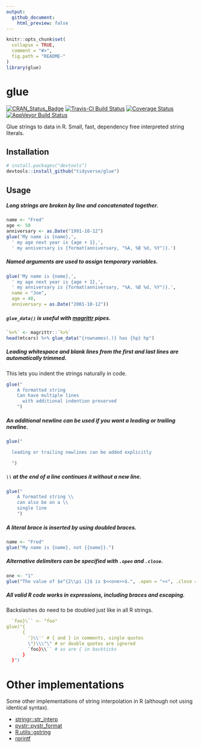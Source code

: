 ```yaml
---
output:
  github_document:
    html_preview: false
---
```


<!-- README.md is generated from README.Rmd. Please edit that file -->

```r
knitr::opts_chunk$set(
  collapse = TRUE,
  comment = "#>",
  fig.path = "README-"
)
library(glue)
```

# glue
[![CRAN_Status_Badge](http://www.r-pkg.org/badges/version/glue)](http://cran.r-project.org/package=glue)
[![Travis-CI Build Status](http://travis-ci.org/tidyverse/glue.svg?branch=master)](http://travis-ci.org/tidyverse/glue)
[![Coverage Status](http://img.shields.io/codecov/c/github/tidyverse/glue/master.svg)](http://codecov.io/github/tidyverse/glue?branch=master)
[![AppVeyor Build Status](http://ci.appveyor.com/api/projects/status/github/tidyverse/glue?branch=master&svg=true)](http://ci.appveyor.com/project/tidyverse/glue)

Glue strings to data in R. Small, fast, dependency free interpreted string literals.

## Installation

```r
# install.packages("devtools")
devtools::install_github("tidyverse/glue")
```

## Usage

##### Long strings are broken by line and concatenated together.
```r
name <- "Fred"
age <- 50
anniversary <- as.Date("1991-10-12")
glue('My name is {name},',
  ' my age next year is {age + 1},',
  ' my anniversary is {format(anniversary, "%A, %B %d, %Y")}.')
```

##### Named arguments are used to assign temporary variables.

```r
glue('My name is {name},',
  ' my age next year is {age + 1},',
  ' my anniversary is {format(anniversary, "%A, %B %d, %Y")}.',
  name = "Joe",
  age = 40,
  anniversary = as.Date("2001-10-12"))
```

##### `glue_data()` is useful with [magrittr](http://cran.r-project.org/package=magrittr) pipes.
```r
`%>%` <- magrittr::`%>%`
head(mtcars) %>% glue_data("{rownames(.)} has {hp} hp")
```

##### Leading whitespace and blank lines from the first and last lines are automatically trimmed.
This lets you indent the strings naturally in code.
```r
glue("
    A formatted string
    Can have multiple lines
      with additional indention preserved
    ")
```

##### An additional newline can be used if you want a leading or trailing newline.
```r
glue("

  leading or trailing newlines can be added explicitly

  ")
```

##### `\\` at the end of a line continues it without a new line.
```r
glue("
    A formatted string \\
    can also be on a \\
    single line
    ")
```

##### A literal brace is inserted by using doubled braces.
```r
name <- "Fred"
glue("My name is {name}, not {{name}}.")
```

##### Alternative delimiters can be specified with `.open` and `.close`.
```r
one <- "1"
glue("The value of $e^{2\\pi i}$ is $<<one>>$.", .open = "<<", .close = ">>")
```

##### All valid R code works in expressions, including braces and escaping.
Backslashes do need to be doubled just like in all R strings.
```r
  `foo}\`` <- "foo"
glue("{
      {
        '}\\'' # { and } in comments, single quotes
        \"}\\\"\" # or double quotes are ignored
        `foo}\\`` # as are { in backticks
      }
  }")
```

# Other implementations

Some other implementations of string interpolation in R (although not using identical syntax).

- [stringr::str_interp](http://stringr.tidyverse.org/reference/str_interp.html)
- [pystr::pystr_format](http://cran.r-project.org/package=pystr)
- [R.utils::gstring](http://cran.r-project.org/package=R.utils)
- [rprintf](http://cran.r-project.org/package=rprintf)
